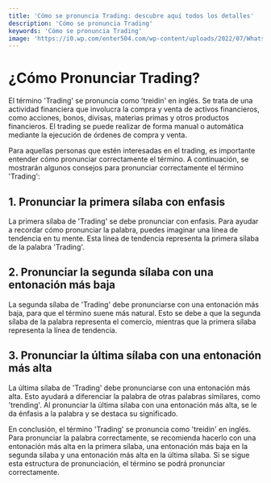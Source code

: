 ```yaml
---
title: 'Cómo se pronuncia Trading: descubre aquí todos los detalles'
description: 'Cómo se pronuncia Trading'
keywords: 'Cómo se pronuncia Trading'
image: 'https://i0.wp.com/enter504.com/wp-content/uploads/2022/07/WhatsApp-Image-2022-07-06-at-10.53.03-AM.jpg?fit=1024%2C461&ssl=1'
---
```




# ¿Cómo Pronunciar Trading?

El término 'Trading' se pronuncia como 'treidin' en inglés. Se trata de una actividad financiera que involucra la compra y venta de activos financieros, como acciones, bonos, divisas, materias primas y otros productos financieros. El trading se puede realizar de forma manual o automática mediante la ejecución de órdenes de compra y venta. 

Para aquellas personas que estén interesadas en el trading, es importante entender cómo pronunciar correctamente el término. A continuación, se mostrarán algunos consejos para pronunciar correctamente el término 'Trading':

## 1. Pronunciar la primera sílaba con enfasis

La primera sílaba de 'Trading' se debe pronunciar con enfasis. Para ayudar a recordar cómo pronunciar la palabra, puedes imaginar una línea de tendencia en tu mente. Esta línea de tendencia representa la primera sílaba de la palabra 'Trading'.

<ImageAdd source="https://as2.ftcdn.net/v2/jpg/02/29/88/75/1000_F_229887520_Lg7Iy2ot7TlidRsuV1qNtmZZDq3pXoUi.jpg"/>

## 2. Pronunciar la segunda sílaba con una entonación más baja

La segunda sílaba de 'Trading' debe pronunciarse con una entonación más baja, para que el término suene más natural. Esto se debe a que la segunda sílaba de la palabra representa el comercio, mientras que la primera sílaba representa la línea de tendencia.

<ImageAdd source="https://www.itnewsafrica.com/wp-content/uploads/2021/04/Forex-Trading-App.png"/>

## 3. Pronunciar la última sílaba con una entonación más alta

La última sílaba de 'Trading' debe pronunciarse con una entonación más alta. Esto ayudará a diferenciar la palabra de otras palabras similares, como 'trending'. Al pronunciar la última sílaba con una entonación más alta, se le da énfasis a la palabra y se destaca su significado.

<ImageAdd source="https://www.marketreview.com/wp-content/uploads/2020/06/day-trading.jpg"/>

En conclusión, el término 'Trading' se pronuncia como 'treidin' en inglés. Para pronunciar la palabra correctamente, se recomienda hacerlo con una entonación más alta en la primera sílaba, una entonación más baja en la segunda sílaba y una entonación más alta en la última sílaba. Si se sigue esta estructura de pronunciación, el término se podrá pronunciar correctamente.